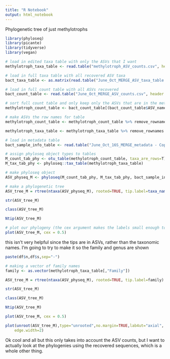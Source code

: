 ```yaml
---
title: "R Notebook"
output: html_notebook
---
```


Phylogenetic tree of just methylotrophs

```r
library(phyloseq)
library(picante)
library(tidyverse)
library(vegan)

```

```r
# load in edited taxa table with only the ASVs that I want
methylotroph_taxa_table <- read.table("methylotroph_ASV_counts.csv", header = T, sep = ",")

# load in full taxa table with all recovered ASV taxa
bact_taxa_table <- as.matrix(read.table("June_Oct_MERGE_ASV_taxa_table.tsv", header = T, row.names = 1, check.names = F, sep = "\t"))

# load in full count table with all ASVs recovered
bact_count_table <- read.table("June_Oct_MERGE_ASV_counts.csv", header = T, check.names = F, sep = ",") 

# sort full count table and only keep only the ASVs that are in the methylotroph taxa table 
methylotroph_count_table <- bact_count_table[(bact_count_table$ASV_name %in% methylotroph_taxa_table$x),]

# make ASVs the row names for table
methylotroph_count_table <- methylotroph_count_table %>% remove_rownames %>% column_to_rownames(var="ASV_name")

methylotroph_taxa_table <- methylotroph_taxa_table %>% remove_rownames %>% column_to_rownames(var="x") %>% as.data.frame() %>% as.matrix()

# load in metadata table
bact_sample_info_table <- read.table("June_Oct_16S_MERGE_metadata - Copy.csv", header = T, row.names = 1, sep = ",")

# assign phyloseq object types to tables
M_count_tab_phy <- otu_table(methylotroph_count_table, taxa_are_rows=T)
M_tax_tab_phy <- phyloseq::tax_table(methylotroph_taxa_table)

# make phyloseq object
ASV_physeq_M <- phyloseq(M_count_tab_phy, M_tax_tab_phy, bact_sample_info_table)
```

```r
# make a phylogenetic tree
ASV_tree_M = rtree(ntaxa(ASV_physeq_M), rooted=TRUE, tip.label=taxa_names(ASV_physeq_M))

str(ASV_tree_M)

class(ASV_tree_M)

Ntip(ASV_tree_M)
```

```r
# plot our phylogeny (the cex argument makes the labels small enough to read)
plot(ASV_tree_M, cex = 0.5)
```

this isn't very helpful since the tips are in ASVs, rather than the taxonomic names. I'm going to try to make it so the family and genus are shown

```r
paste(df$n,df$s,sep="-")

# making a vector of family names
family <- as.vector(methylotroph_taxa_table[,"Family"])

ASV_tree_M = rtree(ntaxa(ASV_physeq_M), rooted=TRUE, tip.label=family)

str(ASV_tree_M)

class(ASV_tree_M)

Ntip(ASV_tree_M)

plot(ASV_tree_M, cex = 0.5)

plot(unroot(ASV_tree_M),type="unrooted",no.margin=TRUE,lab4ut="axial",
    edge.width=2)
```

Ok cool and all but this only takes into account the ASV counts, but I want to actually look at the phylogenies using the recovered sequences, which is a whole other thing.
